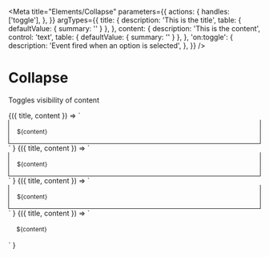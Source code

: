 
<Meta
  title="Elements/Collapse"
  parameters={{
    actions: {
      handles: ['toggle'],
    },
  }}
  argTypes={{
    title: {
      description: 'This is the title',
      table: { defaultValue: { summary: '' } },
    },
    content: {
      description: 'This is the content',
      control: 'text',
      table: { defaultValue: { summary: '' } },
    },
    'on:toggle': {
      description: 'Event fired when an option is selected',
    },
  }}
/>

# Collapse

Toggles visibility of content

<Canvas>
  <Story
    name='Collapse'
    args={{
      title: 'Motor 1',
      content: 'Motor one was concieved and executed at Bell Labs in 1972 under the guidance of lead director Dennis Richie and Superviser Wallace Breen.',
    }}
  >
    {({ title, content }) => `
      <v-collapse
        title='${title}'
      >
        <div style='font-size: 12px; padding: 1rem; border: 1px solid; border-top: none;'>${content}</div>
      </v-collapse>
    `
    }
  </Story>
</Canvas>

<Canvas>
  <Story
    name='Header slot'
    args={{
      title: 'Motor 1',
      content: 'Motor one was concieved and executed at Bell Labs in 1972 under the guidance of lead director Dennis Richie and Superviser Wallace Breen.',
    }}
  >
    {({ title, content }) => `
      <v-collapse
        title='${title}'
      >
        <v-badge slot='header' label='Inactive'></v-badge>
        <div style='font-size: 12px; padding: 1rem; border: 1px solid; border-top: none;'>${content}</div>
      </v-collapse>
    `
    }
  </Story>
</Canvas>

<Canvas>
  <Story
    name='Title slot'
    args={{
      title: 'Motor 1',
      content: 'Motor one was concieved and executed at Bell Labs in 1972 under the guidance of lead director Dennis Richie and Superviser Wallace Breen.',
    }}
  >
    {({ title, content }) => `
      <v-collapse
        title='${title}'
      >
        <v-breadcrumbs slot='title' crumbs='Robot,Motor'></v-breadcrumbs>
        <v-badge slot='header' label='Inactive'></v-badge>
        <div style='font-size: 12px; padding: 1rem; border: 1px solid; border-top: none;'>${content}</div>
      </v-collapse>
    `
    }
  </Story>
</Canvas>

<Canvas>
  <Story
    name='No Background and No Border'
    args={{
      variant: 'noBorderBackground',
      title: 'Motor 1',
      content: 'Motor one was concieved and executed at Bell Labs in 1972 under the guidance of lead director Dennis Richie and Superviser Wallace Breen.',
    }}
  >
    {({ title, content }) => `
      <v-collapse
        title='${title}'
      >
        <v-breadcrumbs slot='title' crumbs='Robot,Motor'></v-breadcrumbs>
        <v-badge slot='header' label='Inactive'></v-badge>
        <div style='font-size: 12px; padding: 1rem'>${content}</div>
      </v-collapse>
    `
    }
  </Story>
</Canvas>


